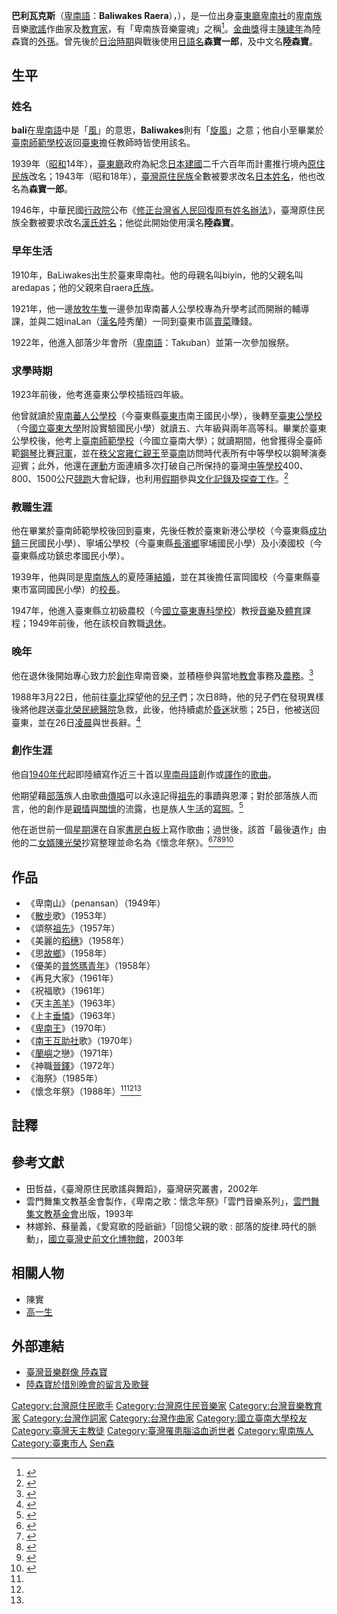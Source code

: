 {{Infobox classical
| 前綴尊稱     = 
| 姓名         = 巴利瓦克斯<br>Baliwakes Raera
| 後綴尊稱     = 
| 圖像         = 
| 圖像大小     = 300px
| 圖像替代     = 
| 圖像說明     = 
| 原文名       = Baliwakes Raera
| 国籍         = {{TWN-JPN}}（1910－1945）<br>{{ROC}}（1945－1988）
| 出生日期     = {{birth date|1910|11|2}}
| 出生地       = {{TWN-JPN}}[[臺東廳|臺東廳]][[卑南社|卑南社]]
| 逝世日期     = {{death date and age|1988|3|26|1910|11|2}}
| 逝世地       = {{ROC|臺灣省}}[[臺東縣|臺東縣]][[卑南鄉|卑南鄉]]
| 所屬樂派     =  [[卑南族|卑南族]]古典音樂
| 擅長作品類型 = [[卑南族|卑南族]]古典音樂、[[民俗音樂|歌謠]]
| 代表作       =《美麗的稻穗》 <br>《上主垂憐》 <br>《懷念年祭》
| 师从         = 
| 学生         = 
| 签名         = 
}}

'''巴利瓦克斯'''（[[卑南語|卑南語]]：'''Baliwakes Raera'''），{{bd|1910年|11月2日|1988年|3月26日|catidx=Chen陸}}），是一位出身[[臺東廳|臺東廳]][[卑南社|卑南社]]的[[卑南族|卑南族]]音樂[[民俗音樂|歌謠]]作曲家及[[教育家|教育家]]，有「卑南族音樂靈魂」之稱<ref>{{Cite journal|title=【人物】 陸森寶|author=國立傳統藝術中心臺灣音樂館|url=https://tmi.openmuseum.tw/muse/digi_object/2e2cbf3a8403fd420f50d2f6b60d4f31}}</ref>。[[金曲獎|金曲獎]]得主[[陳建年_(歌手)|陳建年]]為陸森寶的[[外孫|外孫]]。曾先後於[[台灣日治時期|日治時期]]與戰後使用[[日本人名|日語名]]'''森寶一郎'''，及中文名'''陸森寶'''。

== 生平 ==
=== 姓名 ===
'''bali'''在[[卑南語|卑南語]]中是「[[風|風]]」的意思，'''Baliwakes'''則有「[[龍捲風|旋風]]」之意；他自小至畢業於[[臺南師範學校|臺南師範學校]]返回[[臺東縣|臺東]]擔任教師時皆使用該名。

1939年（[[昭和|昭和]]14年），[[臺東廳|臺東廳]]政府為紀念[[皇纪|日本建國]]二千六百年而計畫推行境內[[原住民族|原住民族]]改名；1943年（昭和18年），[[臺灣原住民族|臺灣原住民族]]全數被要求改名[[日本姓名|日本姓名]]，他也改名為'''森寶一郎'''。

1946年，中華民國[[行政院|行政院]]公布《[[修正台灣省人民回復原有姓名辦法|修正台灣省人民回復原有姓名辦法]]》，臺灣原住民族全數被要求改名[[漢化姓名|漢氏姓名]]；他從此開始使用漢名'''陸森寶'''。

=== 早年生活 ===
1910年，BaLiwakes出生於臺東卑南社。他的母親名叫biyin，他的父親名叫aredapas；他的父親來自raera[[氏族|氏族]]。

1921年，他一邊[[放牧|放牧]][[牛隻|牛隻]]一邊參加卑南蕃人公學校專為升學考試而開辦的輔導課，並與二姐inaLan（[[漢名|漢名]]陸秀蘭）一同到臺東市區[[市场|賣菜]]賺錢。

1922年，他進入部落少年會所（[[卑南語|卑南語]]：Takuban）並第一次參加猴祭。

=== 求學時期 ===
1923年前後，他考進臺東公學校插班四年級。

他曾就讀於[[卑南鄉|卑南]][[蕃人公學校|蕃人公學校]]（今臺東縣[[臺東市|臺東市]]南王國民小學），後轉至[[臺東廳|臺東]][[公學校|公學校]]（今[[國立臺東大學|國立臺東大學]]附設實驗國民小學）就讀五、六年級與兩年高等科。畢業於臺東公學校後，他考上[[臺南師範學校|臺南師範學校]]（今國立臺南大學）；就讀期間，他曾獲得全臺師範[[鋼琴|鋼琴]]比賽[[冠軍|冠軍]]，並在[[秩父宮雍仁親王|秩父宮雍仁親王]]至[[臺南|臺南]]訪問時代表所有中等學校以鋼琴演奏迎賓；此外，他還在[[運動|運動]]方面連續多次打破自己所保持的臺灣[[中等學校|中等學校]]400、800、1500公尺[[賽跑|競跑]]大會紀錄，也利用[[假期|假期]]參與[[田野調查|文化記錄及探查工作]]。<ref>{{Cite journal|title=愛寫歌的陸爺爺─陸森寶|author=林娜鈴|url=http://www.nmp.gov.tw/enews/no25/page_02.html|journal=發現 史前館電子報|issue=25|doi=|others=|year=2003|volume=|page=|pmid=|deadurl=yes|archiveurl=https://archive.is/20120805173043/http://www.nmp.gov.tw/enews/no25/page_02.html|archivedate=2012-08-05}}</ref>

=== 教職生涯 ===
他在畢業於臺南師範學校後回到臺東，先後任教於臺東新港公學校（今臺東縣[[成功鎮|成功鎮]]三民國民小學）、寧埔公學校（今臺東縣[[長濱鄉|長濱鄉]]寧埔國民小學）及小湊國校（今臺東縣成功鎮忠孝國民小學）。

1939年，他與同是[[卑南族|卑南族人]]的夏陸蓮[[結婚|結婚]]，並在其後擔任富岡國校（今臺東縣臺東市富岡國民小學）的[[校長|校長]]。         

1947年，他進入臺東縣立初級農校（今[[國立臺東專科學校|國立臺東專科學校]]）教授[[音樂|音樂]]及[[體育|體育]]課程；1949年前後，他在該校自教職[[退休|退休]]。     

=== 晚年 ===
他在退休後開始專心致力於[[創作|創作]]卑南音樂，並積極參與當地[[教會|教會]]事務及[[農耕|農務]]。<ref>{{Cite journal|title=陳實•高一生•陸森寶   日治時期原住民菁英的養成|author=黃雅芳|url=http://mocfile.moc.gov.tw/nmthepaper/120229tw11/coverstory01.html|journal=觀．臺灣|issue=11|doi=|others=|year=2011|volume=|page=|pmid=|deadurl=yes|archiveurl=https://archive.is/20170315081628/http://mocfile.moc.gov.tw/nmthepaper/120229tw11/coverstory01.html|archivedate=2017-03-15}}</ref>

1988年3月22日，他前往[[臺北|臺北]]探望他的[[兒子|兒子]]們；次日8時，他的兒子們在發現異樣後將他趕送[[臺北榮民總醫院|臺北榮民總醫院]]急救，此後，他持續處於[[昏迷|昏迷]]狀態；25日，他被送回臺東，並在26日[[凌晨|凌晨]]與世長辭。<ref>{{Cite web|url=http://musiciantw.ncfta.gov.tw/list.aspx?p=M037&c=&t=2|title=陸森寶|accessdate=2017-03-30|author=|date=|work=臺灣音樂群像資料庫|publisher=國立傳統藝術中心 臺灣音樂館}}</ref>

=== 創作生涯 ===
他自[[1940年代臺灣|1940年代]]起即陸續寫作近三十首以[[卑南語|卑南母語]]創作或[[翻譯|譯作]]的[[歌曲|歌曲]]。

他期望藉[[部落|部落]]族人由歌曲[[繼承|傳唱]]可以永遠記得[[祖先|祖先]]的事蹟與恩澤；對於部落族人而言，他的創作是[[親屬|親情]]與[[感情|關懷]]的流露，也是族人[[生活|生活]]的[[照片集|寫照]]。<ref name=":0">{{Cite web|url=http://fasdt.yam.org.tw/refer/rememrit.html|title=原舞者/參考資料/陸森寶創作歌曲〈懷念年祭〉|accessdate=2017-03-30|work=webcache.googleusercontent.com|deadurl=yes|archiveurl=https://web.archive.org/web/20080105044225/http://fasdt.yam.org.tw/refer/rememrit.html|archivedate=2008-01-05}}</ref>

他在逝世前一個[[星期|星期]]還在自家[[書房|書房]][[白板|白板]]上寫作歌曲；過世後，該首「最後遺作」由他的二[[女婿|女婿]][[陳光榮|陳光榮]]抄寫整理並命名為《懷念年祭》。<ref name=":1">{{Cite news|url=http://www.tiprc.org.tw/blog/index.php?op=ViewArticle&articleId=16&blogId=1|title=Baliwakes：跨時代傳唱的部落音符-卑南族音樂靈魂陸森寶|last=曾詩穎|first=|date=2012-12-22|work=臺灣原住民族圖書資訊中心部落格|newspaper=|accessdate=2017-03-30|deadurl=yes|archiveurl=https://archive.is/20121222162710/http://www.tiprc.org.tw/blog/index.php?op=ViewArticle&articleId=16&blogId=1|archivedate=2012-12-22}}</ref><ref>{{Cite web|url=http://webcache.googleusercontent.com/search?q=cache:TY2Hpdr9pVMJ:ihc.apc.gov.tw/Journals.php?pid=625&id=824+&cd=4&hl=zh-TW&ct=clnk&gl=tw|title=期刊管理 - 原住民族文獻會網站|accessdate=2017-03-30|date=2014-12-17|last=原住民族文獻會網站|work=webcache.googleusercontent.com}}</ref><ref>{{Cite news|url=http://www.peoplenews.tw/news/64b83941-1ee3-4e9f-856b-230b207ec78d|title=【民報】【專文】卑南族詞曲創作家～Baliwakes  陸森寶|newspaper=民報 Taiwan People News|accessdate=2017-03-30|language=zh-TW}}</ref><ref>{{Cite web|url=http://www.dmtip.gov.tw/Aborigines/Article.aspx?CategoryID=2&RaceID=6|title=陸森寶|accessdate=2017-03-30|author=林娜鈴|date=|publisher=國立臺灣史前文化博物館|deadurl=yes|archiveurl=https://web.archive.org/web/20170331030217/http://www.dmtip.gov.tw/Aborigines/Article.aspx?CategoryID=2&RaceID=6|archivedate=2017年3月31日|df=}}</ref><ref name=":2">{{Cite web|url=https://webcache.googleusercontent.com/search?q=cache:hPHFUqXPyLkJ:https://nccur.lib.nccu.edu.tw/bitstream/140.119/47957/1/16081692-200812-201206060006-201206060006-93-150%5B1%5D.pdf+&cd=13&hl=zh-TW&ct=clnk&gl=tw|title=身教大師 BaLiwakes（陸森寶） ──他的人格、教養與時代|accessdate=2017-03-30|author=孫大川|date=|work=webcache.googleusercontent.com|publisher=}}{{Dead link|date=2018年11月 |bot=InternetArchiveBot |fix-attempted=yes }}</ref>

== 作品 ==
*《卑南山》（penansan）（1949年）
*《[[散步|散步]]歌》（1953年） 
*《頌祭[[祖靈|祖先]]》（1957年） 
*《美麗的[[稻穗|稻穗]]》（1958年） 
*《思[[故鄉|故鄉]]》（1958年） 
*《優美的[[普悠瑪部落|普悠瑪]][[青年|青年]]》（1958年） 
*《再見大家》（1961年） 
*《祝福歌》（1961年） 
*《天主[[羔羊頌|羔羊]]》（1963年） 
*《上主[[垂憐經|垂憐]]》（1963年） 
*《[[卑南王|卑南王]]》（1970年） 
*《[[南王部落|南王]][[互助會|互助社]]歌》（1970年） 
*《[[蘭嶼|蘭嶼]]之戀》（1971年） 
*《神職[[晉鐸|晉鐸]]》（1972年） 
*《海祭》（1985年） 
*《懷念年祭》（1988年）<ref name=":0" /><ref name=":1" /><ref name=":2" />

==註釋==
{{reflist}}

== 參考文獻 ==
{{refbegin}}
*田哲益，《臺灣原住民歌謠與舞蹈》，臺灣硏究叢書，2002年
*雲門舞集文教基金會製作，《卑南之歌：懷念年祭》「雲門音樂系列」，[[雲門舞集|雲門舞集文教基金會]]出版，1993年
*林娜鈴、蘇量義，《愛寫歌的陸爺爺》「回憶父親的歌 : 部落的旋律.時代的脈動」，[[國立臺灣史前文化博物館|國立臺灣史前文化博物館]]，2003年
{{refend}}

== 相關人物 ==
* 陳實
* [[高一生|高一生]]

== 外部連結 ==
*[http://musiciantw.ncfta.gov.tw/list.aspx?c=&p=M037 臺灣音樂群像 陸森寶]
* [https://www.youtube.com/watch?v=As2VmID8mf4 陸森寶於惜別晚會的留言及歌聲]
{{DEFAULTSORT:L陸}}

[[Category:台灣原住民歌手|Category:台灣原住民歌手]]
[[Category:台灣原住民音樂家|Category:台灣原住民音樂家]]
[[Category:台灣音樂教育家|Category:台灣音樂教育家]]
[[Category:台灣作詞家|Category:台灣作詞家]]
[[Category:台灣作曲家|Category:台灣作曲家]]
[[Category:國立臺南大學校友|Category:國立臺南大學校友]]
[[Category:臺灣天主教徒|Category:臺灣天主教徒]]
[[Category:臺灣罹患腦溢血逝世者|Category:臺灣罹患腦溢血逝世者]]
[[Category:卑南族人|Category:卑南族人]]
[[Category:臺東市人|Category:臺東市人]]
[[Category:陸姓|Sen森]]